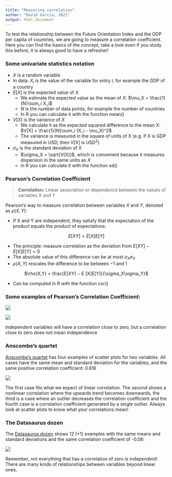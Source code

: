 ```yaml
---
title: "Measuring correlation"
author: "David Garcia, 2021"
output: html_document
---
```


To test the relationship between the Future Orientation Index and the GDP per capita of countries, we are going to measure a correlation coefficient. Here you can find the basics of the concept, take a look even if you study this before, it is always good to have a refresher!

### Some univariate statistics notation

- $X$ is a random variable
- In data: $X_i$ is the value of the variable for entry $i$, for example the GDP of a country
- $E[X]$ is the expected value of $X$
  - We estimate the expected value as the mean of $X$: $\mu_X = \frac{1}{N}\sum_i X_i$
  - $N$ is the number of data points, for example the number of countries
  - In R you can calculate it with the function mean()
- $V[X]$ is the variance of $X$
  - We calculate it as the expected squared difference to the mean X: $V[X] = \frac{1}{N}\sum_i (X_i - \mu_X)^2$
  - The variance is measured in the square of units of X (e.g. if X is GDP measured in USD, then V[X] is USD$^2$)  
  
- $\sigma_X$ is the standard deviation of X
  -  $\sigma_X = \sqrt{V[X]}$, which is convenient because it measures dispersion in the same units as $X$
  - in R you can calculate it with the function sd()

### Pearson's Correlation Coefficient

> **Correlation:** Linear association or dependence between the values of variables X and Y

Pearson's way to measure correlation between variables $X$ and $Y$, denoted as $\rho(X,Y)$:  

- If X and Y are independent, they satisfy that the expectation of the product equals the product of expectations:  

<p align=center>
$E[XY] = E[X]E[Y]$  
</p>
- The principle: measure correlation as the deviation from $E[XY] − E [X]E[Y] = 0$  
- The absolute value of this difference can be at most $\sigma_X\sigma_Y$  
- $\rho(X,Y)$ rescales the difference to be between −1 and 1  

<p align=center>
$\rho(X,Y) = \frac{E[XY] − E [X]E[Y]}{\sigma_X\sigma_Y}$  
</p>
- Can be computed in R with the function cor()


### Some examples of Pearson's Correlation Coefficient:
![](pearson1.png)


![](pearson2.png)

Independent variables will have a correlation close to zero, but a correlation close to zero does not mean independence

### Anscombe's quartet

[Anscombe's quartet](https://en.wikipedia.org/wiki/Anscombe%27s_quartet) has four examples of scatter plots for two variables. All cases have the same mean and standard deviation for the variables, and the same positive correlation coefficient: 0.816

![](https://upload.wikimedia.org/wikipedia/commons/thumb/e/ec/Anscombe%27s_quartet_3.svg/638px-Anscombe%27s_quartet_3.svg.png)

The first case fits what we expect of linear correlation. The second shows a nonlinear correlation where the upwards trend becomes downwards, the third is a case where an outlier decreases the correlation coefficient and the fourth case is a correlation coefficient generated by a single outlier. Always look at scatter plots to know what your correlations mean!

### The Datasaurus dozen

The [Datasaurus dozen](http://www.thefunctionalart.com/2016/08/download-datasaurus-never-trust-summary.html) shows 12 (+1) examples with the same means and standard deviations and the same correlation coefficient of -0.06:

![](https://d2f99xq7vri1nk.cloudfront.net/AllDinosGrey_1.png)

Remember, not everything that has a correlation of zero is independent! There are many kinds of relationships between variables beyond linear ones.